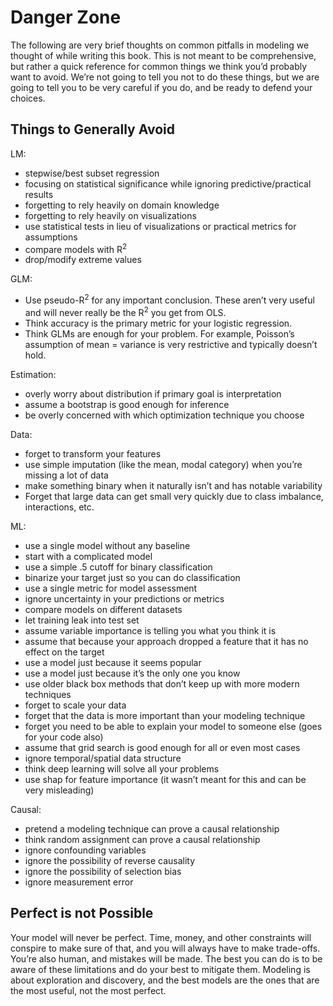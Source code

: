# Danger Zone


The following are very brief thoughts on common pitfalls in modeling we thought of while writing this book. This is not meant to be comprehensive, but rather a quick reference for common things we think you'd probably want to avoid. We're not going to tell you not to do these things, but we are going to tell you to be very careful if you do, and be ready to defend your choices.

## Things to Generally Avoid

LM:

- stepwise/best subset regression
- focusing on statistical significance while ignoring predictive/practical results
- forgetting to rely heavily on domain knowledge
- forgetting to rely heavily on visualizations
- use statistical tests in lieu of visualizations or practical metrics for assumptions
- compare models with R^2^
- drop/modify extreme values

GLM:

- Use pseudo-R^2^ for any important conclusion. These aren't very useful and will never really be the R^2^ you get from OLS.
- Think accuracy is the primary metric for your logistic regression.
- Think GLMs are enough for your problem. For example, Poisson's assumption of mean = variance is very restrictive and typically doesn't hold.


Estimation:

- overly worry about distribution if primary goal is interpretation
- assume a bootstrap is good enough for inference
- be overly concerned with which optimization technique you choose 

Data:

- forget to transform your features
- use simple imputation (like the mean, modal category) when you're missing a lot of data
- make something binary when it naturally isn't and has notable variability
- Forget that large data can get small very quickly due to class imbalance, interactions, etc.

ML:

- use a single model without any baseline
- start with a complicated model
- use a simple .5 cutoff for binary classification
- binarize your target just so you can do classification
- use a single metric for model assessment
- ignore uncertainty in your predictions or metrics
- compare models on different datasets
- let training leak into test set
- assume variable importance is telling you what you think it is
- assume that because your approach dropped a feature that it has no effect on the target
- use a model just because it seems popular
- use a model just because it's the only one you know
- use older black box methods that don't keep up with more modern techniques
- forget to scale your data
- forget that the data is more important than your modeling technique
- forget you need to be able to explain your model to someone else (goes for your code also)
- assume that grid search is good enough for all or even most cases
- ignore temporal/spatial data structure
- think deep learning will solve all your problems
- use shap for feature importance (it wasn't meant for this and can be very misleading)

Causal:

- pretend a modeling technique can prove a causal relationship
- think random assignment can prove a causal relationship
- ignore confounding variables
- ignore the possibility of reverse causality
- ignore the possibility of selection bias
- ignore measurement error

## Perfect is not Possible

Your model will never be perfect. Time, money, and other constraints will conspire to make sure of that, and you will always have to make trade-offs. You're also human, and mistakes will be made. The best you can do is to be aware of these limitations and do your best to mitigate them. Modeling is about exploration and discovery, and the best models are the ones that are the most useful, not the most perfect.
